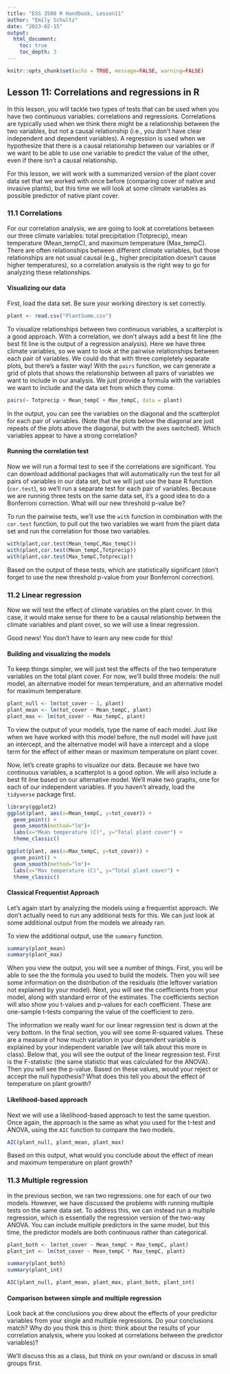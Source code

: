```yaml
---
title: "ESS 3500 R Handbook, Lesson11"
author: "Emily Schultz"
date: "2023-02-15"
output: 
  html_document:
    toc: true
    toc_depth: 3
---
```


```r
knitr::opts_chunk$set(echo = TRUE, message=FALSE, warning=FALSE)
```

## Lesson 11: Correlations and regressions in R
In this lesson, you will tackle two types of tests that can be used when you have two continuous variables: correlations and regressions. Correlations are typically used when we think there might be a relationship between the two variables, but not a causal relationship (i.e., you don't have clear independent and dependent variables). A regression is used when we hypothesize that there is a causal relationship between our variables or if we want to be able to use one variable to predict the value of the other, even if there isn't a causal relationship. 

For this lesson, we will work with a summarized version of the plant cover data set that we worked with once before (comparing cover of native and invasive plants), but this time we will look at some climate variables as possible predictor of native plant cover.

### 11.1 Correlations
For our correlation analysis, we are going to look at correlations between our three climate variables: total precipitation (Totprecip), mean temperature (Mean_tempC), and maximum temperature (Max_tempC). There are often relationships between different climate variables, but those relationships are not usual causal (e.g., higher precipitation doesn't cause higher temperatures), so a correlation analysis is the right way to go for analyzing these relationships.

#### Visualizing our data
First, load the data set. Be sure your working directory is set correctly.

```r
plant <- read.csv("PlantSumm.csv")
```

To visualize relationships between two continuous variables, a scatterplot is a good approach. With a correlation, we don't always add a best fit line (the best fit line is the output of a regression analysis). Here we have three climate variables, so we want to look at the pairwise relationships between each pair of variables. We could do that with three completely separate plots, but there's a faster way! With the `pairs` function, we can generate a grid of plots that shows the relationship between all pairs of variables we want to include in our analysis. We just provide a formula with the variables we want to include and the data set from which they come.

```r
pairs(~ Totprecip + Mean_tempC + Max_tempC, data = plant) 
```

In the output, you can see the variables on the diagonal and the scatterplot for each pair of variables. (Note that the plots below the diagonal are just repeats of the plots above the diagonal, but with the axes switched). Which variables appear to have a strong correlation?

#### Running the correlation test
Now we will run a formal test to see if the correlations are significant. You can download additional packages that will automatically run the test for all pairs of variables in our data set, but we will just use the base R function (`cor.test`), so we'll run a separate test for each pair of variables. Because we are running three tests on the same data set, it's a good idea to do a Bonferroni correction. What will our new threshold p-value be?

To run the pairwise tests, we'll use the `with` function in combination with the `cor.test` function, to pull out the two variables we want from the plant data set and run the correlation for those two variables.

```r
with(plant,cor.test(Mean_tempC,Max_tempC))
with(plant,cor.test(Mean_tempC,Totprecip))
with(plant,cor.test(Max_tempC,Totprecip))
```

Based on the output of these tests, which are statistically significant (don't forget to use the new threshold p-value from your Bonferroni correction).

### 11.2 Linear regression
Now we will test the effect of climate variables on the plant cover. In this case, it would make sense for there to be a causal relationship between the climate variables and plant cover, so we will use a linear regression.

Good news! You don't have to learn any new code for this!

#### Building and visualizing the models
To keep things simpler, we will just test the effects of the two temperature variables on the total plant cover. For now, we'll build three models: the null model, an alternative model for mean temperature, and an alternative model for maximum temperature.

```r
plant_null <- lm(tot_cover ~ 1, plant)
plant_mean <- lm(tot_cover ~ Mean_tempC, plant)
plant_max <- lm(tot_cover ~ Max_tempC, plant)
```

To view the output of your models, type the name of each model. Just like when we have worked with this model before, the null model will have just an intercept, and the alternative model will have a intercept and a slope term for the effect of either mean or maximum temperature on plant cover.

Now, let's create graphs to visualize our data. Because we have two continuous variables, a scatterplot is a good option. We will also include a best fit line based on our alternative model. We'll make two graphs, one for each of our independent variables. If you haven't already, load the `tidyverse` package first.

```r
library(ggplot2)
ggplot(plant, aes(x=Mean_tempC, y=tot_cover)) +
  geom_point() +
  geom_smooth(method="lm")+
  labs(x="Mean temperature (C)", y="Total plant cover") +
  theme_classic()

ggplot(plant, aes(x=Max_tempC, y=tot_cover)) +
  geom_point() +
  geom_smooth(method="lm")+
  labs(x="Max temperature (C)", y="Total plant cover") +
  theme_classic()
```

#### Classical Frequentist Approach
Let's again start by analyzing the models using a frequentist approach. We don't actually need to run any additional tests for this. We can just look at some additional output from the models we already ran.

To view the additional output, use the `summary` function.

```r
summary(plant_mean)
summary(plant_max)
```

When you view the output, you will see a number of things. First, you will be able to see the the formula you used to build the models. Then you will see some information on the distribution of the residuals (the leftover variation not explained by your model). Next, you will see the coefficients from your model, along with standard error of the estimates. The coefficients section will also show you t-values and p-values for each coefficient. These are one-sample t-tests comparing the value of the coefficient to zero.

The information we really want for our linear regression test is down at the very bottom. In the final section, you will see some R-squared values. These are a measure of how much variation in your dependent variable is explained by your independent variable (we will talk about this more in class). Below that, you will see the output of the linear regression test. First is the F-statistic (the same statistic that was calculated for the ANOVA). Then you will see the p-value. Based on these values, would your reject or accept the null hypothesis? What does this tell you about the effect of temperature on plant growth?

#### Likelihood-based approach
Next we will use a likelihood-based approach to test the same question. Once again, the approach is the same as what you used for the t-test and ANOVA, using the `AIC` function to compare the two models.

```r
AIC(plant_null, plant_mean, plant_max)
```

Based on this output, what would you conclude about the effect of mean and maximum temperature on plant growth?

### 11.3 Multiple regression
In the previous section, we ran two regressions: one for each of our two models. However, we have discussed the problems with running multiple tests on the same data set. To address this, we can instead run a multiple regression, which is essentially the regression version of the two-way ANOVA. You can include multiple predictors in the same model, but this time, the predictor models are both continuous rather than categorical.

```r
plant_both <- lm(tot_cover ~ Mean_tempC + Max_tempC, plant)
plant_int <- lm(tot_cover ~ Mean_tempC * Max_tempC, plant)
```

```r
summary(plant_both)
summary(plant_int)
```

```r
AIC(plant_null, plant_mean, plant_max, plant_both, plant_int)
```

#### Comparison between simple and multiple regression
Look back at the conclusions you drew about the effects of your predictor variables from your single and multiple regressions. Do your conclusions match? Why do you think this is (hint: think about the results of your correlation analysis, where you looked at correlations between the predictor variables)?

We'll discuss this as a class, but think on your own/and or discuss in small groups first.